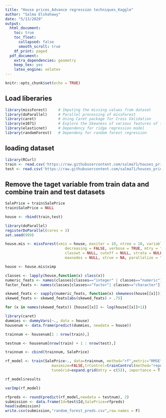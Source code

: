 ```yaml
---
title: "House prices_Advance regression techniques_Kaggle"
author: "Salma Elshahawy"
date: "5/13/2020"
output: 
  html_document:
    toc: true
    toc_float:
      collapsed: false
      smooth_scroll: true
    df_print: paged
  pdf_document:
    extra_dependencies: geometry
    keep_tex: yes
    latex_engine: xelatex
---
```


```r
knitr::opts_chunk$set(echo = TRUE)
```

## Load liberaries 

```r
library(missForest)     # Imputing the missing values from dataset
library(doParallel)     # Parallel processing of missForest
library(caret)          # Using Caret package for Cross Validation
library(e1071)          # Explore the Skewness of various features of the dataset.
library(elasticnet)     # Dependency for ridge regression model
library(randomForest)   # Dependeny for random forest regression
```

## loading dataset 

```r
library(RCurl)
train <- read.csv('https://raw.githubusercontent.com/salma71/houses_prices_kaggle/master/datasets/train.csv')
test <- read.csv('https://raw.githubusercontent.com/salma71/houses_prices_kaggle/master/datasets/test.csv')
```

## Remove the taget variable from train data and combine train and test datasets

```r
SalePrice = train$SalePrice 
train$SalePrice = NULL

house <- rbind(train,test)
```


```r
library(doParallel)
registerDoParallel(cores = 3)
set.seed(999)
```

```r
house.mis <- missForest(xmis = house, maxiter = 10, ntree = 10, variablewise = FALSE,
                           decreasing = FALSE, verbose = TRUE, mtry = floor(sqrt(ncol(house))), replace = TRUE,
                           classwt = NULL, cutoff = NULL, strata = NULL, sampsize = NULL, nodesize = NULL, 
                           maxnodes = NULL, xtrue = NA, parallelize = "variables")

```

```r
house <- house.mis$ximp
```

```r
classes <- lapply(house,function(x) class(x))
numeric_feats <- names(classes[classes=="integer" | classes=="numeric"])
factor_feats <- names(classes[classes=="factor"| classes=="character"])

skewed_feats <- sapply(numeric_feats, function(x) skewness(house[[x]]))
skewed_feats <- skewed_feats[abs(skewed_feats) > .75]
```


```r
for (x in names(skewed_feats)) {house[[x]] <- log(house[[x]]+1)}
```

```r
library(caret)
dummies <- dummyVars(~., data = house)
housenum <- data.frame(predict(dummies, newdata = house))
```

```r
trainnum <- housenum[1 : nrow(train),]

testnum <- housenum[nrow(train) + 1 : nrow(test),]
```

```r
trainnum <- cbind(trainnum, SalePrice)
```


```r
rf_model <- train(SalePrice~., data=trainnum, method="rf",metric="RMSE",
                     maximize=FALSE,trControl=trainControl(method="repeatedcv",number=5),
                     tuneGrid=expand.grid(mtry = c(5)), importance = T, allowParallel = T, prox = T)
```


```r
rf_model$results
```

```r
varImp(rf_model)
```


```r
rfpreds <- round(predict(rf_model,newdata = testnum), 2)
submission <- data.frame(Id=test$Id,SalePrice=rfpreds)
head(submission)
write.csv(submission,"random_forest_preds.csv",row.names = F)
```








